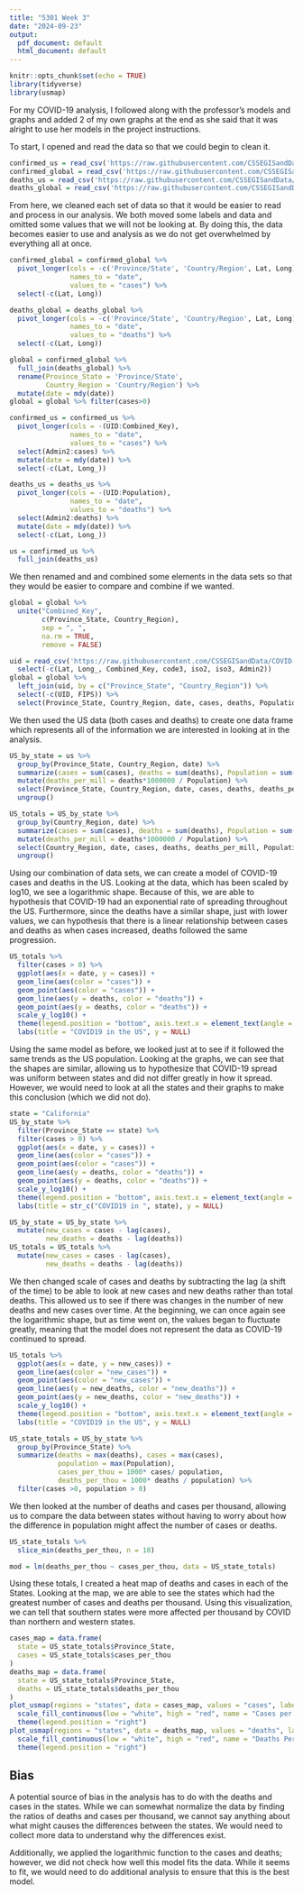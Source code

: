 ```yaml
---
title: "5301 Week 3"
date: "2024-09-23"
output:
  pdf_document: default
  html_document: default
---
```


```r
knitr::opts_chunk$set(echo = TRUE)
library(tidyverse)
library(usmap)
```

For my COVID-19 analysis, I followed along with the professor's models and graphs and added 2 of my own graphs at the end as she said that it was alright to use her models in the project instructions. 

To start, I opened and read the data so that we could begin to clean it.

```r
confirmed_us = read_csv('https://raw.githubusercontent.com/CSSEGISandData/COVID-19/refs/heads/master/csse_covid_19_data/csse_covid_19_time_series/time_series_covid19_confirmed_US.csv')
confirmed_global = read_csv('https://raw.githubusercontent.com/CSSEGISandData/COVID-19/refs/heads/master/csse_covid_19_data/csse_covid_19_time_series/time_series_covid19_confirmed_global.csv')
deaths_us = read_csv('https://raw.githubusercontent.com/CSSEGISandData/COVID-19/refs/heads/master/csse_covid_19_data/csse_covid_19_time_series/time_series_covid19_deaths_US.csv')
deaths_global = read_csv('https://raw.githubusercontent.com/CSSEGISandData/COVID-19/refs/heads/master/csse_covid_19_data/csse_covid_19_time_series/time_series_covid19_deaths_global.csv')
```
From here, we cleaned each set of data so that it would be easier to read and process in our analysis. We both moved some labels and data and omitted some values that we will not be looking at. By doing this, the data becomes easier to use and analysis as we do not get overwhelmed by everything all at once.
```r
confirmed_global = confirmed_global %>% 
  pivot_longer(cols = -c('Province/State', 'Country/Region', Lat, Long),
               names_to = "date",
               values_to = "cases") %>%
  select(-c(Lat, Long))
```


```r
deaths_global = deaths_global %>% 
  pivot_longer(cols = -c('Province/State', 'Country/Region', Lat, Long),
               names_to = "date",
               values_to = "deaths") %>%
  select(-c(Lat, Long))
```

```r
global = confirmed_global %>%
  full_join(deaths_global) %>%
  rename(Province_State = 'Province/State',
         Country_Region = 'Country/Region') %>%
  mutate(date = mdy(date))
global = global %>% filter(cases>0)
```

```r
confirmed_us = confirmed_us %>% 
  pivot_longer(cols = -(UID:Combined_Key),
               names_to = "date",
               values_to = "cases") %>%
  select(Admin2:cases) %>%
  mutate(date = mdy(date)) %>%
  select(-c(Lat, Long_))
```

```r
deaths_us = deaths_us %>% 
  pivot_longer(cols = -(UID:Population),
               names_to = "date",
               values_to = "deaths") %>%
  select(Admin2:deaths) %>%
  mutate(date = mdy(date)) %>%
  select(-c(Lat, Long_))
```

```r
us = confirmed_us %>%
  full_join(deaths_us)
```
We then renamed and and combined some elements in the data sets so that they would be easier to compare and combine if we wanted.
```r
global = global %>%
  unite("Combined_Key",
        c(Province_State, Country_Region),
        sep = ", ",
        na.rm = TRUE,
        remove = FALSE)
```

```r
uid = read_csv('https://raw.githubusercontent.com/CSSEGISandData/COVID-19/refs/heads/master/csse_covid_19_data/UID_ISO_FIPS_LookUp_Table.csv') %>%
  select(-c(Lat, Long_, Combined_Key, code3, iso2, iso3, Admin2))
global = global %>%
  left_join(uid, by = c("Province_State", "Country_Region")) %>%
  select(-c(UID, FIPS)) %>%
  select(Province_State, Country_Region, date, cases, deaths, Population, Combined_Key)
```
We then used the US data (both cases and deaths) to create one data frame which represents all of the information we are interested in looking at in the analysis.
```r
US_by_state = us %>%
  group_by(Province_State, Country_Region, date) %>%
  summarize(cases = sum(cases), deaths = sum(deaths), Population = sum(Population)) %>%
  mutate(deaths_per_mill = deaths*1000000 / Population) %>%
  select(Province_State, Country_Region, date, cases, deaths, deaths_per_mill, Population) %>%
  ungroup()
```

```r
US_totals = US_by_state %>%
  group_by(Country_Region, date) %>%
  summarize(cases = sum(cases), deaths = sum(deaths), Population = sum(Population)) %>%
  mutate(deaths_per_mill = deaths*1000000 / Population) %>%
  select(Country_Region, date, cases, deaths, deaths_per_mill, Population) %>%
  ungroup()
```
Using our combination of data sets, we can create a model of COVID-19 cases and deaths in the US. Looking at the data, which has been scaled by log10, we see a logarithmic shape. Because of this, we are able to hypothesis that COVID-19 had an exponential rate of spreading throughout the US. Furthermore, since the deaths have a similar shape, just with lower values, we can hypothesis that there is a linear relationship between cases and deaths as when cases increased, deaths followed the same progression. 
```r
US_totals %>%
  filter(cases > 0) %>%
  ggplot(aes(x = date, y = cases)) +
  geom_line(aes(color = "cases")) +
  geom_point(aes(color = "cases")) +
  geom_line(aes(y = deaths, color = "deaths")) +
  geom_point(aes(y = deaths, color = "deaths")) +
  scale_y_log10() +
  theme(legend.position = "bottom", axis.text.x = element_text(angle = 90)) +
  labs(title = "COVID19 in the US", y = NULL)
```
Using the same model as before, we looked just at to see if it followed the same trends as the US population. Looking at the graphs, we can see that the shapes are similar, allowing us to hypothesize that COVID-19 spread was uniform between states and did not differ greatly in how it spread. However, we would need to look at all the states and their graphs to make this conclusion (which we did not do).
```r
state = "California"
US_by_state %>%
  filter(Province_State == state) %>%
  filter(cases > 0) %>%
  ggplot(aes(x = date, y = cases)) +
  geom_line(aes(color = "cases")) +
  geom_point(aes(color = "cases")) +
  geom_line(aes(y = deaths, color = "deaths")) +
  geom_point(aes(y = deaths, color = "deaths")) +
  scale_y_log10() +
  theme(legend.position = "bottom", axis.text.x = element_text(angle = 90)) +
  labs(title = str_c("COVID19 in ", state), y = NULL)
```

```r
US_by_state = US_by_state %>%
  mutate(new_cases = cases - lag(cases), 
         new_deaths = deaths - lag(deaths))
US_totals = US_totals %>%
  mutate(new_cases = cases - lag(cases), 
         new_deaths = deaths - lag(deaths))
```
We then changed scale of cases and deaths by subtracting the lag (a shift of the time) to be able to look at new cases and new deaths rather than total deaths. This allowed us to see if there was changes in the number of new deaths and new cases over time. At the beginning, we can once again see the logarithmic shape, but as time went on, the values began to fluctuate greatly, meaning that the model does not represent the data as COVID-19 continued to spread.
```r
US_totals %>%
  ggplot(aes(x = date, y = new_cases)) +
  geom_line(aes(color = "new_cases")) +
  geom_point(aes(color = "new_cases")) +
  geom_line(aes(y = new_deaths, color = "new_deaths")) +
  geom_point(aes(y = new_deaths, color = "new_deaths")) +
  scale_y_log10() +
  theme(legend.position = "bottom", axis.text.x = element_text(angle = 90)) +
  labs(title = "COVID19 in the US", y = NULL)
```

```r
US_state_totals = US_by_state %>%
  group_by(Province_State) %>%
  summarize(deaths = max(deaths), cases = max(cases),
            population = max(Population),
            cases_per_thou = 1000* cases/ population,
            deaths_per_thou = 1000* deaths / population) %>%
  filter(cases >0, population > 0)
```

We then looked at the number of deaths and cases per thousand, allowing us to compare the data between states without having to worry about how the difference in population might affect the number of cases or deaths.
```r
US_state_totals %>%
  slice_min(deaths_per_thou, n = 10)
```

```r
mod = lm(deaths_per_thou ~ cases_per_thou, data = US_state_totals)
```

Using these totals, I created a heat map of deaths and cases in each of the States. Looking at the map, we are able to see the states which had the greatest number of cases and deaths per thousand. Using this visualization, we can tell that southern states were more affected per thousand by COVID than northern and western states. 
```r
cases_map = data.frame(
  state = US_state_totals$Province_State,
  cases = US_state_totals$cases_per_thou
) 
deaths_map = data.frame(
  state = US_state_totals$Province_State,
  deaths = US_state_totals$deaths_per_thou
) 
plot_usmap(regions = "states", data = cases_map, values = "cases", labels = TRUE) +
  scale_fill_continuous(low = "white", high = "red", name = "Cases per Thousand People") +
  theme(legend.position = "right")
plot_usmap(regions = "states", data = deaths_map, values = "deaths", labels = TRUE) +
  scale_fill_continuous(low = "white", high = "red", name = "Deaths Per Thousand People") +
  theme(legend.position = "right")

```

## Bias
A potential source of bias in the analysis has to do with the deaths and cases in the states. While we can somewhat normalize the data by finding the ratios of deaths and cases per thousand, we cannot say anything about what might causes the differences between the states. We would need to collect more data to understand why the differences exist. 

Additionally, we applied the logarithmic function to the cases and deaths; however, we did not check how well this model fits the data. While it seems to fit, we would need to do additional analysis to ensure that this is the best model. 